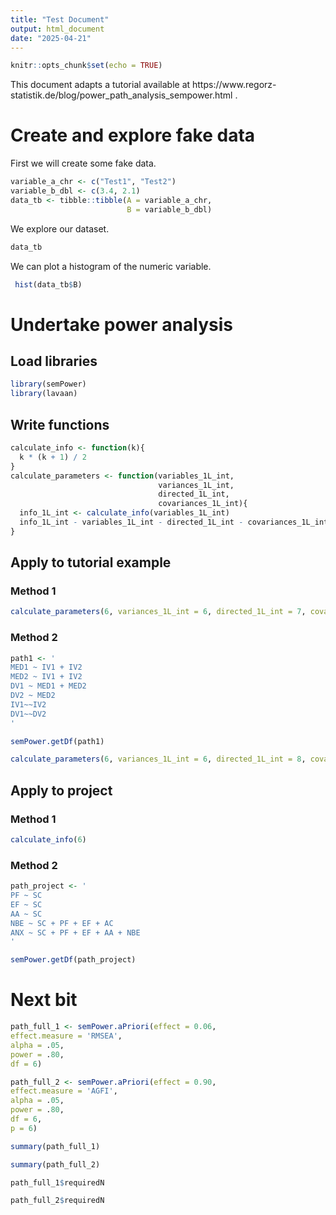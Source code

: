 ```yaml
---
title: "Test Document"
output: html_document
date: "2025-04-21"
---
```


```r
knitr::opts_chunk$set(echo = TRUE)
```

This document adapts a tutorial available at https://www.regorz-statistik.de/blog/power_path_analysis_sempower.html .

# Create and explore fake data
First we will create some fake data.

```r
variable_a_chr <- c("Test1", "Test2")
variable_b_dbl <- c(3.4, 2.1)
data_tb <- tibble::tibble(A = variable_a_chr,
                          B = variable_b_dbl)
```

We explore our dataset.

```r
data_tb 
```

We can plot a histogram of the numeric variable.

```r
 hist(data_tb$B)
```

# Undertake power analysis

## Load libraries

```r
library(semPower)
library(lavaan)
```


## Write functions

```r
calculate_info <- function(k){
  k * (k + 1) / 2
}
calculate_parameters <- function(variables_1L_int,
                                 variances_1L_int,
                                 directed_1L_int,
                                 covariances_1L_int){
  info_1L_int <- calculate_info(variables_1L_int)
  info_1L_int - variables_1L_int - directed_1L_int - covariances_1L_int
}
```




## Apply to tutorial example


### Method 1

```r
calculate_parameters(6, variances_1L_int = 6, directed_1L_int = 7, covariances_1L_int = 2)
```


### Method 2

```r
path1 <- '
MED1 ~ IV1 + IV2
MED2 ~ IV1 + IV2
DV1 ~ MED1 + MED2
DV2 ~ MED2
IV1~~IV2
DV1~~DV2
'
```

```r
semPower.getDf(path1)
```

```r
calculate_parameters(6, variances_1L_int = 6, directed_1L_int = 8, covariances_1L_int = 0)
```
## Apply to project

### Method 1

```r
calculate_info(6)
```

### Method 2

```r
path_project <- '
PF ~ SC
EF ~ SC
AA ~ SC
NBE ~ SC + PF + EF + AC
ANX ~ SC + PF + EF + AA + NBE
'
```


```r
semPower.getDf(path_project)
```

# Next bit

```r
path_full_1 <- semPower.aPriori(effect = 0.06,
effect.measure = 'RMSEA',
alpha = .05,
power = .80,
df = 6)
```


```r
path_full_2 <- semPower.aPriori(effect = 0.90,
effect.measure = 'AGFI',
alpha = .05,
power = .80,
df = 6,
p = 6)
```


```r
summary(path_full_1)
```


```r
summary(path_full_2)
```
```r
path_full_1$requiredN
```



```r
path_full_2$requiredN
```

